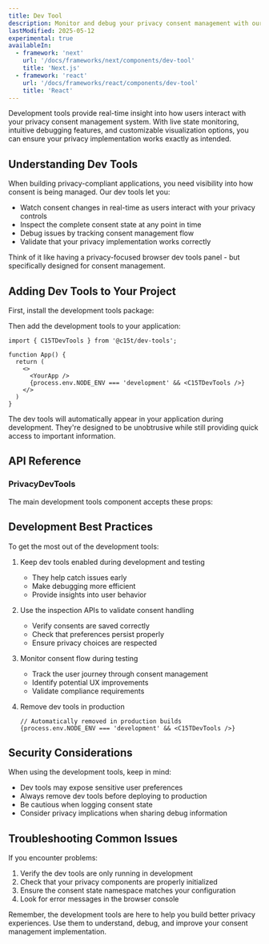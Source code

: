 ```yaml
---
title: Dev Tool
description: Monitor and debug your privacy consent management with our development tools, designed to help you build with confidence.
lastModified: 2025-05-12
experimental: true
availableIn:
  - framework: 'next'
    url: '/docs/frameworks/next/components/dev-tool'
    title: 'Next.js'
  - framework: 'react'
    url: '/docs/frameworks/react/components/dev-tool'
    title: 'React'
---
```


Development tools provide real-time insight into how users interact with your privacy consent management system. With live state monitoring, intuitive debugging features, and customizable visualization options, you can ensure your privacy implementation works exactly as intended.

## Understanding Dev Tools

When building privacy-compliant applications, you need visibility into how consent is being managed. Our dev tools let you:

- Watch consent changes in real-time as users interact with your privacy controls
- Inspect the complete consent state at any point in time
- Debug issues by tracking consent management flow
- Validate that your privacy implementation works correctly

Think of it like having a privacy-focused browser dev tools panel - but specifically designed for consent management.

## Adding Dev Tools to Your Project

First, install the development tools package:

 <PackageCommandTabs command="@c15t/dev-tools" />


Then add the development tools to your application:

```tsx
import { C15TDevTools } from '@c15t/dev-tools';

function App() {
  return (
    <>
      <YourApp />
      {process.env.NODE_ENV === 'development' && <C15TDevTools />}
    </>
  )
}
```

The dev tools will automatically appear in your application during development. They're designed to be unobtrusive while still providing quick access to important information.


## API Reference

### PrivacyDevTools

The main development tools component accepts these props:

<AutoTypeTable path="./packages/dev-tools/src/dev-tool.tsx" name="ConsentManagerProviderProps" />


## Development Best Practices

To get the most out of the development tools:

1. Keep dev tools enabled during development and testing
   - They help catch issues early
   - Make debugging more efficient
   - Provide insights into user behavior

2. Use the inspection APIs to validate consent handling
   - Verify consents are saved correctly
   - Check that preferences persist properly
   - Ensure privacy choices are respected

3. Monitor consent flow during testing
   - Track the user journey through consent management
   - Identify potential UX improvements
   - Validate compliance requirements

4. Remove dev tools in production
   ```tsx
   // Automatically removed in production builds
   {process.env.NODE_ENV === 'development' && <C15TDevTools />}
   ```

## Security Considerations

When using the development tools, keep in mind:

- Dev tools may expose sensitive user preferences
- Always remove dev tools before deploying to production
- Be cautious when logging consent state
- Consider privacy implications when sharing debug information


## Troubleshooting Common Issues

If you encounter problems:

1. Verify the dev tools are only running in development
2. Check that your privacy components are properly initialized
3. Ensure the consent state namespace matches your configuration
4. Look for error messages in the browser console

Remember, the development tools are here to help you build better privacy experiences. Use them to understand, debug, and improve your consent management implementation.